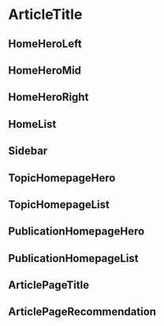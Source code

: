 
<Meta title="Components|ArticleTitle" component={ArticleTitle} />

# ArticleTitle

<Props of={ArticleTitle} />

## HomeHeroLeft

<Preview>
  <Story name="HomeHeroLeft">
    <ArticleTitle {...articleInfo} variation="HomeHeroLeft" />
  </Story>
</Preview>

## HomeHeroMid

<Preview>
  <Story name="HomeHeroMid">
    <ArticleTitle {...articleInfo} variation="HomeHeroMid" />
  </Story>
</Preview>

## HomeHeroRight

<Preview>
  <Story name="HomeHeroRight">
    <ArticleTitle {...articleInfo} variation="HomeHeroRight" />
  </Story>
</Preview>

## HomeList

<Preview>
  <Story name="HomeList">
    <ArticleTitle {...articleInfo} variation="HomeList" />
  </Story>
</Preview>

## Sidebar

<Preview>
  <Story name="Sidebar">
    <ArticleTitle {...articleInfo} variation="Sidebar" />
  </Story>
</Preview>

## TopicHomepageHero

<Preview>
  <Story name="TopicHomepageHero">
    <ArticleTitle {...articleInfo} variation="TopicHomepageHero" />
  </Story>
</Preview>

## TopicHomepageList

<Preview>
  <Story name="TopicHomepageList">
    <ArticleTitle {...articleInfo} variation="TopicHomepageList" />
  </Story>
</Preview>

## PublicationHomepageHero

<Preview>
  <Story name="PublicationHomepageHero">
    <ArticleTitle {...articleInfo} variation="PublicationHomepageHero" />
  </Story>
</Preview>

## PublicationHomepageList

<Preview>
  <Story name="PublicationHomepageList">
    <ArticleTitle {...articleInfo} variation="PublicationHomepageList" />
  </Story>
</Preview>

## ArticlePageTitle

<Preview>
  <Story name="ArticlePageTitle">
    <ArticleTitle {...articleInfo} variation="ArticlePageTitle" />
  </Story>
</Preview>

## ArticlePageRecommendation

<Preview>
  <Story name="ArticlePageRecommendation">
    <ArticleTitle {...articleInfo} variation="ArticlePageRecommendation" />
  </Story>
</Preview>

